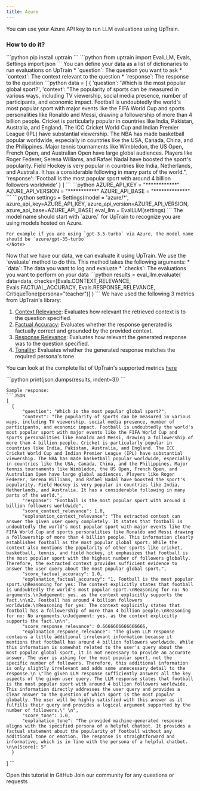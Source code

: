 ```yaml
---
title: Azure
---
```

You can use your Azure API key to run LLM evaluations using UpTrain.

### How to do it?

<Steps>
  <Step title="Install UpTrain">
    ```python
    pip install uptrain
    ```
    ```python
    from uptrain import EvalLLM, Evals, Settings
    import json
    ```
  </Step>
  <Step title="Create your data">
  You can define your data as a list of dictionaries to run evaluations on UpTrain
  * `question`: The question you want to ask
  * `context`: The context relevant to the question
  * `response`: The response to the question
    ```python
    data = [
      {
        'question': 'Which is the most popular global sport?',
        'context': "The popularity of sports can be measured in various ways, including TV viewership, social media presence, number of participants, and economic impact. Football is undoubtedly the world's most popular sport with major events like the FIFA World Cup and sports personalities like Ronaldo and Messi, drawing a followership of more than 4 billion people. Cricket is particularly popular in countries like India, Pakistan, Australia, and England. The ICC Cricket World Cup and Indian Premier League (IPL) have substantial viewership. The NBA has made basketball popular worldwide, especially in countries like the USA, Canada, China, and the Philippines. Major tennis tournaments like Wimbledon, the US Open, French Open, and Australian Open have large global audiences. Players like Roger Federer, Serena Williams, and Rafael Nadal have boosted the sport's popularity. Field Hockey is very popular in countries like India, Netherlands, and Australia. It has a considerable following in many parts of the world.",
        'response': 'Football is the most popular sport with around 4 billion followers worldwide'
      }
    ]
    ```
  </Step>
  <Step title="Enter your AZURE API details">
    ```python
    AZURE_API_KEY = "************"
    AZURE_API_VERSION = "***********"
    AZURE_API_BASE = "*************"
    ```
  </Step>

  <Step title="Create an EvalLLM Evaluator">
    ```python
    settings = Settings(model = 'azure/*', azure_api_key=AZURE_API_KEY, azure_api_version=AZURE_API_VERSION, azure_api_base=AZURE_API_BASE)
    eval_llm = EvalLLM(settings)
    ```
    <Note>
    The model name should start with `azure/` for UpTrain to recognize you are using models hosted on Azure.
    
    For example if you are using `gpt-3.5-turbo` via Azure, the model name should be `azure/gpt-35-turbo`
    </Note>
  </Step>

  <Step title="Evaluate data using UpTrain">
  Now that we have our data, we can evaluate it using UpTrain. We use the `evaluate` method to do this. This method takes the following arguments:
  * `data`: The data you want to log and evaluate
  * `checks`: The evaluations you want to perform on your data
    ```python
    results = eval_llm.evaluate(
          data=data,
          checks=[Evals.CONTEXT_RELEVANCE, Evals.FACTUAL_ACCURACY, Evals.RESPONSE_RELEVANCE, CritiqueTone(persona="teacher")]
        )
    ```
  We have used the following 3 metrics from UpTrain's library:

  1. [Context Relevance](/predefined-evaluations/context-awareness/context-relevance): Evaluates how relevant the retrieved context is to the question specified.
  2. [Factual Accuracy](/predefined-evaluations/context-awareness/factual-accuracy): Evaluates whether the response generated is factually correct and grounded by the provided context.
  3. [Response Relevance](/predefined-evaluations/response-quality/response-relevance): Evaluates how relevant the generated response was to the question specified.
  4. [Tonality](/predefined-evaluations/language-quality/tonality): Evaluates whether the generated response matches the required persona's tone 

  You can look at the complete list of UpTrain's supported metrics [here](/predefined-evaluations/overview)
  </Step>
  
  <Step title="Print the results">
    ```python
    print(json.dumps(results, indent=3))
    ```
    
    Sample response:
    ```JSON
    [
      {
          "question": "Which is the most popular global sport?",
          "context": "The popularity of sports can be measured in various ways, including TV viewership, social media presence, number of participants, and economic impact. Football is undoubtedly the world's most popular sport with major events like the FIFA World Cup and sports personalities like Ronaldo and Messi, drawing a followership of more than 4 billion people. Cricket is particularly popular in countries like India, Pakistan, Australia, and England. The ICC Cricket World Cup and Indian Premier League (IPL) have substantial viewership. The NBA has made basketball popular worldwide, especially in countries like the USA, Canada, China, and the Philippines. Major tennis tournaments like Wimbledon, the US Open, French Open, and Australian Open have large global audiences. Players like Roger Federer, Serena Williams, and Rafael Nadal have boosted the sport's popularity. Field Hockey is very popular in countries like India, Netherlands, and Australia. It has a considerable following in many parts of the world.",
          "response": "Football is the most popular sport with around 4 billion followers worldwide",
          "score_context_relevance": 1.0,
          "explanation_context_relevance": "The extracted context can answer the given user query completely. It states that football is undoubtedly the world's most popular sport with major events like the FIFA World Cup and sports personalities like Ronaldo and Messi drawing a followership of more than 4 billion people. This information clearly establishes football as the most popular global sport. While the context also mentions the popularity of other sports like cricket, basketball, tennis, and field hockey, it emphasizes that football is the most popular sport with the highest number of followers globally. Therefore, the extracted context provides sufficient evidence to answer the user query about the most popular global sport.",
          "score_factual_accuracy": 1.0,
          "explanation_factual_accuracy": "1. Football is the most popular sport.\nReasoning for yes: The context explicitly states that football is undoubtedly the world's most popular sport.\nReasoning for no: No arguments.\nJudgement: yes. as the context explicitly supports the fact.\n\n2. Football has around 4 billion followers worldwide.\nReasoning for yes: The context explicitly states that football has a followership of more than 4 billion people.\nReasoning for no: No arguments.\nJudgement: yes. as the context explicitly supports the fact.\n\n",
          "score_response_relevance": 0.6666666666666666,
          "explanation_response_relevance": "The given LLM response contains a little additional irrelevant information because it mentions that football has around 4 billion followers worldwide. While this information is somewhat related to the user's query about the most popular global sport, it is not necessary to provide an accurate answer. The user is asking for the most popular sport, not the specific number of followers. Therefore, this additional information is only slightly irrelevant and adds some unnecessary detail to the response.\n \"The given LLM response sufficiently answers all the key aspects of the given user query. The LLM response states that football is the most popular sport with around 4 billion followers worldwide. This information directly addresses the user query and provides a clear answer to the question of which sport is the most popular globally. The user will be highly satisfied with this answer as it fulfills their query and provides a logical argument supported by the number of followers.\" \n",
          "score_tone": 1.0,
          "explanation_tone": "The provided machine-generated response aligns with the specified persona of a helpful chatbot. It provides a factual statement about the popularity of football without any additional tone or emotion. The response is straightforward and informative, which is in line with the persona of a helpful chatbot. \n\n[Score]: 5"
      }
]
    ```
  </Step>
</Steps>


<CardGroup cols={2}>
  <Card
    title="Tutorial"
    href="https://github.com/uptrain-ai/uptrain/blob/main/examples/open_source_evaluator_tutorial.ipynb"
    icon="github"
    color="#808080"
  >
    Open this tutorial in GitHub
  </Card>
  <Card
    title="Have Questions?"
    href="https://join.slack.com/t/uptraincommunity/shared_invite/zt-1yih3aojn-CEoR_gAh6PDSknhFmuaJeg"
    icon="slack"
    color="#808080"
  >
    Join our community for any questions or requests
  </Card>
</CardGroup>

